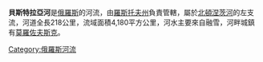 '''貝斯特拉亞河'''是[[俄羅斯|俄羅斯]]的河流，由[[羅斯托夫州|羅斯托夫州]]負責管轄，屬於[[北頓涅茨河|北頓涅茨河]]的左支流，河道全長218公里，流域面積4,180平方公里，河水主要來自融雪，河畔城鎮有[[莫羅佐夫斯克|莫羅佐夫斯克]]。

{{Russia-geo-stub}}
[[Category:俄羅斯河流|Category:俄羅斯河流]]